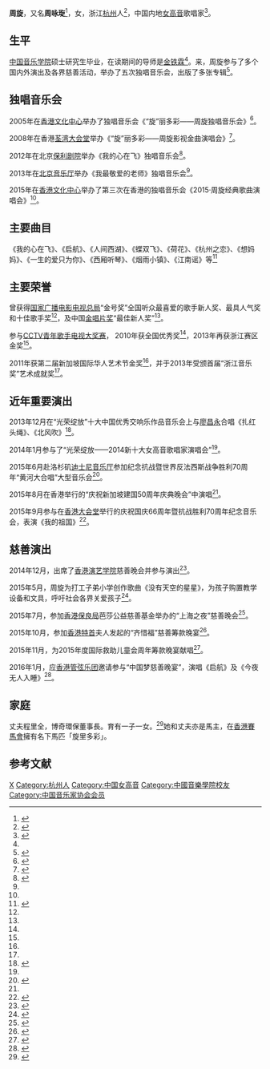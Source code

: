 {{艺人
|姓名=周旋
|类型=女歌手
|别名=周咏琁
|图片=周旋演出照片.jpg
|职业=歌手
|出生日期=7月20日
|出生地点=浙江杭州
|教育程度=中国音乐学院硕士
|音乐类型=中国民族音乐
|代表作品=《我的心在飞》 《启航》 《人间西湖》
}}

'''周旋'''，又名'''周咏琁'''<ref>{{Cite news|url=http://std.stheadline.com/instant/articles/detail/155601-娛樂-周詠琁幼女滿月宴+與鄧鉅明伉儷即場上契|title=周詠琁幼女滿月宴 與鄧鉅明伉儷即場上契|last=|first=|date=|work=|accessdate=|archive-date=2016-08-27|archive-url=https://web.archive.org/web/20160827091242/http://std.stheadline.com/instant/articles/detail/155601-%E5%A8%9B%E6%A8%82-%E5%91%A8%E8%A9%A0%E7%90%81%E5%B9%BC%E5%A5%B3%E6%BB%BF%E6%9C%88%E5%AE%B4+%E8%88%87%E9%84%A7%E9%89%85%E6%98%8E%E4%BC%89%E5%84%B7%E5%8D%B3%E5%A0%B4%E4%B8%8A%E5%A5%91|dead-url=no}}</ref>，女，浙江[[杭州市|杭州]]人<ref name=":1">{{Cite news|url=http://culture.people.com.cn/n/2013/0929/c40476-23074581.html|title=周旋个唱谢师恩 韩美林亲笔题字|last=|first=|date=|work=|accessdate=|archive-date=2018-10-01|archive-url=https://web.archive.org/web/20181001235610/http://culture.people.com.cn/n/2013/0929/c40476-23074581.html|dead-url=no}}</ref>，中国内地[[女高音|女高音]]歌唱家<ref name=":0">{{Cite news|url=http://yule.sohu.com/20140129/n394387958.shtml|title=周旋领衔“新十大女高”保利登台 跨界唱经典|last=|first=|date=|work=|accessdate=|archive-date=2018-10-08|archive-url=https://web.archive.org/web/20181008064502/http://yule.sohu.com/20140129/n394387958.shtml|dead-url=no}}</ref>。

== 生平 ==
[[中国音乐学院|中国音乐学院]]硕士研究生毕业，在读期间的导师是[[金铁霖|金铁霖]]<ref name=":1" />。{{When|近年|time=2019-06-26}}来，周旋参与了多个国内外演出及各界慈善活动，举办了五次独唱音乐会，出版了多张专辑<ref>{{Cite news|url=http://news.xinhuanet.com/local/2012-10/10/c_113326827.htm|title=“新一代金嗓子”周旋将唱响北京|last=|first=|date=|work=|accessdate=|archive-date=2016-08-20|archive-url=https://web.archive.org/web/20160820052149/http://news.xinhuanet.com/local/2012-10/10/c_113326827.htm|dead-url=no}}</ref>。

== 独唱音乐会 ==
2005年在[[香港文化中心|香港文化中心]]举办了独唱音乐会《“旋”丽多彩——周旋独唱音乐会》<ref>{{Cite journal|title=周旋:青春唱响“中国梦”|author=凤栖|url=http://elite.youth.cn/tptt/201304/t20130423_3138904_1.htm|journal=中华儿女|issue=|doi=|others=|year=|volume=|page=|pmid=|access-date=2016-07-05|archive-date=2020-09-27|archive-url=https://web.archive.org/web/20200927075849/http://elite.youth.cn/tptt/201304/t20130423_3138904_1.htm|dead-url=no}}</ref>。

2008年在香港[[荃灣大會堂|荃湾大会堂]]举办《“旋”丽多彩——周旋影视金曲演唱会》<ref name=":2">{{Cite news|url=http://ent.163.com/15/0204/10/AHJPNCCU00032DGD.html|title=周旋十年三度香港开唱 "金嗓子"掀起民歌"风暴"|last=|first=|date=|work=|accessdate=|archive-url=https://web.archive.org/web/20160809121155/http://ent.163.com/15/0204/10/AHJPNCCU00032DGD.html|archive-date=2016-08-09|dead-url=yes}}</ref>。

2012年在北京[[保利剧院|保利剧院]]举办《我的心在飞》独唱音乐会<ref>{{Cite news|url=http://yue.ifeng.com/news/detail_2012_10/13/18232069_0.shtml|title=“新一代金嗓子”周旋致敬周璇|last=|first=|date=|work=|accessdate=|archive-date=2020-08-05|archive-url=https://web.archive.org/web/20200805201203/http://yue.ifeng.com/news/detail_2012_10/13/18232069_0.shtml|dead-url=no}}</ref>。

2013年在[[北京音乐厅|北京音乐厅]]举办《我最敬爱的老师》独唱音乐会<ref name=":1" />。

2015年在[[香港文化中心|香港文化中心]]举办了第三次在香港的独唱音乐会《2015·周旋经典歌曲演唱会》<ref name=":2" />。

== 主要曲目 ==
《我的心在飞》、《启航》、《人间西湖》、《蝶双飞》、《荷花》、《杭州之恋》、《想妈妈》、《一生的爱只为你》、《西厢听琴》、《烟雨小镇》、《江南谣》等<ref name=":3">{{Cite web|url=http://ent.zjol.com.cn/system/2013/11/28/019730953.shtml|title=首届“浙江音乐奖”颁奖礼27日晚举行 13位音乐家获奖|accessdate=2016-07-05|author=|date=|publisher=|archive-date=2018-09-30|archive-url=https://web.archive.org/web/20180930062503/http://ent.zjol.com.cn/system/2013/11/28/019730953.shtml|dead-url=no}}</ref>

== 主要荣誉 ==
曾获得[[国家广播电影电视总局|国家广播电影电视总局]]“金号奖”全国听众最喜爱的歌手新人奖、最具人气奖和十佳歌手奖<ref name=":0" />，及中国[[金唱片獎|金唱片奖]]“最佳新人奖”<ref name=":0" />。

参与[[全国青年歌手电视大奖赛|CCTV青年歌手电视大奖赛]]， 2010年获全国优秀奖<ref name=":0" />，2013年再获浙江赛区金奖<ref name=":3" />。

2011年获第二届新加坡国际华人艺术节金奖<ref name=":3" />，并于2013年受颁首届“浙江音乐奖”艺术成就奖<ref name=":0" />。

== 近年重要演出 ==
2013年12月在“光荣绽放”十大中国优秀交响乐作品音乐会上与[[廖昌永|廖昌永]]合唱《扎红头绳》、《北风吹》<ref>{{Cite web|url=http://tv.cntv.cn/video/C27300/0c4bd40c90b6474aaceac18277d0e71e|title=光荣绽放——十大中国优秀交响作品音乐会|accessdate=2016-07-05|author=|date=|publisher=|archive-url=https://web.archive.org/web/20161220181552/http://tv.cntv.cn/video/C27300/0c4bd40c90b6474aaceac18277d0e71e|archive-date=2016-12-20|dead-url=yes}}</ref>。

2014年1月参与了“光荣绽放——2014新十大女高音歌唱家演唱会”<ref name=":0" />。

2015年6月赴洛杉矶[[華特·迪士尼音樂廳|迪士尼音乐厅]]参加纪念抗战暨世界反法西斯战争胜利70周年“黄河大合唱”大型音乐会<ref name=":4">{{Cite news|url=http://music.yule.sohu.com/20150818/n419150693.shtml|title=周旋美国放歌纪念世界反法西斯战争胜利70周年|last=|first=|date=|work=|accessdate=|archive-date=2016-12-20|archive-url=https://web.archive.org/web/20161220224339/http://music.yule.sohu.com/20150818/n419150693.shtml|dead-url=no}}</ref>。

2015年8月在香港举行的“庆祝新加坡建国50周年庆典晚会”中演唱<ref name=":4" />。

2015年9月参与在[[香港大會堂|香港大会堂]]举行的庆祝国庆66周年暨抗战胜利70周年纪念音乐会，表演《我的祖国》<ref>{{Cite web|url=http://www.hkfw.org/eng/achieved%20activities/20150905_66th%20national%20anniversary%20celebration%20concert/20150905.php|title=慶祝國慶66周年暨抗戰勝利70周年紀念音樂會|accessdate=2016-07-05|author=|date=|publisher=|archive-date=2018-10-06|archive-url=https://web.archive.org/web/20181006122729/http://www.hkfw.org/eng/achieved%20activities/20150905_66th%20national%20anniversary%20celebration%20concert/20150905.php|dead-url=no}}</ref>。

== 慈善演出 ==
2014年12月，出席了[[香港演藝學院|香港演艺学院]]慈善晚会并参与演出<ref>{{Cite web|url=https://www.hkapa.edu/tch/news/the-academy-to-host-its-annual-fundraising-ball-mvsa-on-6-december/|title=演藝學院友誼社籌款舞宴《ＭＶＳＡ》12月6日隆重舉行|accessdate=2016-07-05|author=|date=|publisher=|archive-date=2020-08-10|archive-url=https://web.archive.org/web/20200810111045/https://www.hkapa.edu/tch/news/the-academy-to-host-its-annual-fundraising-ball-mvsa-on-6-december|dead-url=no}}</ref>。

2015年5月，周旋为打工子弟小学创作歌曲《没有天空的星星》，为孩子购置教学设备和文具，呼吁社会各界关爱孩子<ref>{{Cite news|url=http://ent.163.com/photoview/00B60003/559948.html#p=APUENUO600B60003|title=周旋打工子弟小学演绎《没有天空的星星》|last=|first=|date=|work=|accessdate=|archive-date=2018-10-04|archive-url=https://web.archive.org/web/20181004211305/http://ent.163.com/photoview/00B60003/559948.html#p=APUENUO600B60003|dead-url=no}}</ref>。

2015年7月，参加[[保良局|香港保良局]]芭莎公益慈善基金举办的“上海之夜”慈善晚会<ref>{{Cite news|url=http://ent.163.com/15/0707/07/ATTH8PSK00031H2L.html|title=吕良伟想与赵雅芝拍《上海滩》电影版|last=|first=|date=|work=|accessdate=|archive-date=2018-10-04|archive-url=https://web.archive.org/web/20181004231623/http://ent.163.com/15/0707/07/ATTH8PSK00031H2L.html|dead-url=no}}</ref>。

2015年10月，参加[[香港特別行政區行政長官|香港特首]]夫人发起的“齐惜福”慈善筹款晚宴<ref>{{Cite news|url=http://paper.wenweipo.com/2015/10/31/EN1510310015.htm|title=梁唐青儀發起慈善晚宴|last=|first=|date=|work=|accessdate=|archive-date=2018-09-30|archive-url=https://web.archive.org/web/20180930042746/http://paper.wenweipo.com/2015/10/31/EN1510310015.htm|dead-url=no}}</ref>。

2015年11月，为2015年度国际救助儿童会周年筹款晚宴献唱<ref>{{Cite news|url=http://www.mingpaocanada.com/van/htm/News/20151130/HK-mbc1.htm?m=0|title=周旋出錢出力助災童|last=|first=|date=|work=|accessdate=|archive-date=2018-10-03|archive-url=https://web.archive.org/web/20181003091633/http://www.mingpaocanada.com/van/htm/News/20151130/HK-mbc1.htm?m=0|dead-url=no}}</ref>。

2016年1月，应[[香港管弦樂團|香港管弦乐团]]邀请参与“中国梦慈善晚宴”，演唱《启航》及《今夜无人入睡》<ref>{{Cite news|url=http://ent.sina.com.cn/y/ygangtai/2016-01-05/doc-ifxneept3717331.shtml|title=“高音天后”周旋望在香港推广民族音乐|last=|first=|date=|work=|accessdate=|archive-date=2018-09-30|archive-url=https://web.archive.org/web/20180930034844/http://ent.sina.com.cn/y/ygangtai/2016-01-05/doc-ifxneept3717331.shtml|dead-url=no}}</ref>。

== 家庭 ==
丈夫程里全，博奇環保董事長。育有一子一女。<ref>{{Cite web|title=收身晚裝無礙提氣 周詠琁以演出服巧配曲目|url=https://www.mpweekly.com/entertainment/focus/local/20190821-166026|accessdate=2020-01-18|date=2019-08-21|work=明周娛樂|language=en-US|archive-date=2020-08-05|archive-url=https://web.archive.org/web/20200805104541/https://www.mpweekly.com/entertainment/focus/local/20190821-166026|dead-url=no}}</ref>她和丈夫亦是馬主，在[[香港賽馬會|香港賽馬會]]擁有名下馬匹「旋里多彩」。

== 参考文献 ==
{{reflist}}

{{Authority control}}

{{DEFAULTSORT:Z周}}
[[Category:周姓|X]]
[[Category:杭州人|Category:杭州人]]
[[Category:中国女高音|Category:中国女高音]]
[[Category:中國音樂學院校友|Category:中國音樂學院校友]]
[[Category:中国音乐家协会会员|Category:中国音乐家协会会员]]